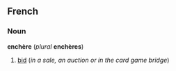 == French ==
===Noun===
'''enchère''' (''plural'' '''enchères''')

#[[bid]] (''in a sale, an auction or in the card game bridge'')
